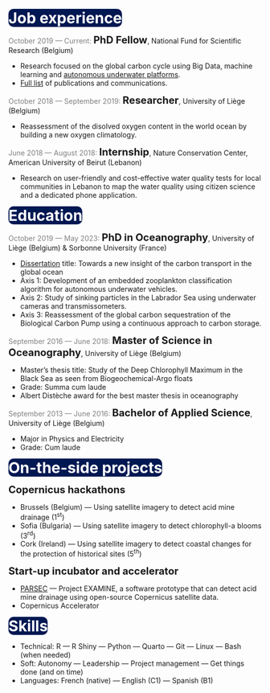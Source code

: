 ::: grid
::: g-col-11
<!-- {{< fa person-digging size=2xl >}} <strong>[Job experience]{style="font-size:30px;position:absolute;top:.6%;left:4%;"}</strong> -->
<strong>[Job experience]{style="font-size:30px;color: white;background-color:#001852;border-radius: 10px"}</strong>

[October 2019 --- Current:]{style="color:gray;"} <strong>[PhD Fellow]{style="font-size:20px;"}</strong>, National Fund for Scientific Research (Belgium)<br>

-   Research focused on the global carbon cycle using Big Data, machine learning and [autonomous underwater platforms](https://erc-refine.eu/index.php).
-   [Full list](https://orbi.uliege.be/ph-search?uid=u230523) of publications and communications.

[October 2018 --- September 2019:]{style="color:gray;"} <strong>[Researcher]{style="font-size:20px;"}</strong>, University of Liège (Belgium)<br>

-   Reassessment of the disolved oxygen content in the world ocean by building a new oxygen climatology.

[June 2018 --- August 2018:]{style="color:gray;"} <strong>[Internship]{style="font-size:20px;"}</strong>, Nature Conservation Center, American University of Beirut (Lebanon)<br>

-   Research on user-friendly and cost-effective water quality tests for local communities in Lebanon to map the water quality using citizen science and a dedicated phone application.

<!-- {{< fa user-graduate size=2xl >}} <strong>[Education]{style="font-size:30px;position:absolute;top:27.5%;left:4%;"}</strong> -->
<strong>[Education]{style="font-size:30px;color: white;background-color:#001852;border-radius: 10px"}</strong>

[October 2019 --- May 2023:]{style="color:gray;"} <strong>[PhD in Oceanography]{style="font-size:20px;"}</strong>, University of Liège (Belgium) & Sorbonne University (France)<br>

-   [Dissertation](https://orbi.uliege.be/handle/2268/304539) title: Towards a new insight of the carbon transport in the global ocean<br> 
-   Axis 1: Development of an embedded zooplankton classification algorithm for autonomous underwater vehicles. 
-   Axis 2: Study of sinking particles in the Labrador Sea using underwater cameras and transmissometers. 
-   Axis 3: Reassessment of the global carbon sequestration of the Biological Carbon Pump using a continuous approach to carbon storage. <br>

[September 2016 --- June 2018:]{style="color:gray;"} <strong>[Master of Science in Oceanography]{style="font-size:20px;"}</strong>, University of Liège (Belgium)<br>

-   Master's thesis title: Study of the Deep Chlorophyll Maximum in the Black Sea as seen from Biogeochemical-Argo floats
-   Grade: Summa cum laude
-   Albert Distèche award for the best master thesis in oceanography

[September 2013 --- June 2016:]{style="color:gray;"} <strong>[Bachelor of Applied Science]{style="font-size:20px;"}</strong>, University of Liège (Belgium)<br>

-   Major in Physics and Electricity
-   Grade: Cum laude

<!-- {{< fa briefcase size=2xl >}} <strong>[On-the-side projects]{style="font-size:30px;position:absolute;top:64.5%;left:4%;"}</strong> -->
<strong>[On-the-side projects]{style="font-size:30px;color: white;background-color:#001852;border-radius: 10px"}</strong>

<strong>[Copernicus hackathons]{style="font-size:20px;"}</strong><br> 

-   Brussels (Belgium) --- Using satellite imagery to detect acid mine drainage (1<sup>st</sup>) 
-   Sofia (Bulgaria) --- Using satellite imagery to detect chlorophyll-a blooms (3<sup>rd</sup>)
-   Cork (Ireland) --- Using satellite imagery to detect coastal changes for the protection of historical sites (5<sup>th</sup>)

<strong>[Start-up incubator and accelerator]{style="font-size:20px;"}</strong><br> 

-   [PARSEC](https://parsec-accelerator.eu/100parsec/) --- Project EXAMINE, a software prototype that can detect acid mine drainage using open-source Copernicus satellite data.
-   Copernicus Accelerator

<!-- {{< fa laptop-code size=2xl >}} <strong>[Skills]{style="font-size:30px;position:absolute;top:88%;left:4.5%;"}</strong> -->
<strong>[Skills]{style="font-size:30px;color: white;background-color:#001852;border-radius: 10px"}</strong>

-   Technical: R --- R Shiny --- Python --- Quarto --- Git --- Linux --- Bash (when needed) 
-   Soft: Autonomy --- Leadership --- Project management --- Get things done (and on time)
-   Languages: French (native) --- English (C1) --- Spanish (B1)
:::

::: g-col-1
:::
:::
